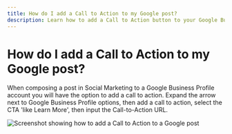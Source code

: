 ```yaml
---
title: How do I add a Call to Action to my Google post?
description: Learn how to add a Call to Action button to your Google Business Profile posts in Social Marketing
---
```


# How do I add a Call to Action to my Google post?

When composing a post in Social Marketing to a Google Business Profile account you will have the option to add a call to action. Expand the arrow next to Google Business Profile options, then add a call to action, select the CTA 'like Learn More', then input the Call-to-Action URL.

![Screenshot showing how to add a Call to Action to a Google post](/img/social-marketing/google-post-cta.jpg)